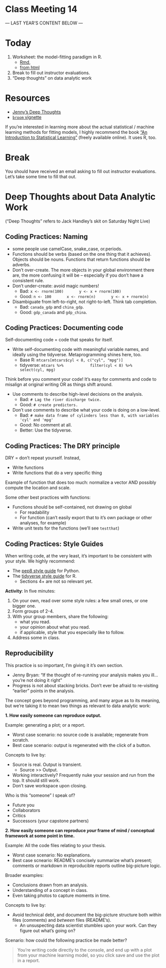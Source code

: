 # Class Meeting 14

--- LAST YEAR'S CONTENT BELOW ---

# Today

1. Worksheet: the model-fitting paradigm in R.
    - [Rmd](https://github.com/STAT545-UBC/Classroom/blob/master/notes/cm014-exercise.Rmd), 
    - [from html](http://stat545.com/Classroom/notes/cm014-exercise.nb.html)
2. Break to fill out instructor evaluations.
3. "Deep thoughts" on data analytic work

# Resources

- [Jenny's Deep Thoughts](https://www.slideshare.net/jenniferbryan5811/cm002-deep-thoughts)
- [`broom` vignette](https://cran.r-project.org/web/packages/broom/vignettes/broom.html)

If you're interested in learning more about the actual statistical / machine learning methods for fitting models, I highly recommend the book ["An Introduction to Statistical Learning"](https://www-bcf.usc.edu/~gareth/ISL/) (freely available online). It uses R, too.

# Break

You should have received an email asking to fill out instructor evaluations. Let's take some time to fill that out.

# Deep Thoughts about Data Analytic Work

("Deep Thoughts" refers to Jack Handley's skit on Saturday Night Live)

## Coding Practices: Naming

- some people use camelCase, snake_case, or.periods.
- Functions should be verbs (based on the one thing that it achieves). Objects should be nouns. Functions that return functions should be adverbs. 
- Don't over-create. The more objects in your global environment there are, the more confusing it will be -- especially if you don't have a consistent rule.
- Don't under-create: avoid magic numbers!
    - Bad: 
        ```
        x <- rnorm(100)
        y <- x + rnorm(100)
        ```
    - Good:
        ```
        n <- 100
        x <- rnorm(n)
        y <- x + rnorm(n)
        ```
- Disambiguate from left-to-right, not right-to-left. Think tab completion.
    - Bad: `canada_gdp` and `china_gdp`. 
    - Good: `gdp_canada` and `gdp_china`.

## Coding Practices: Documenting code 

Self-documenting code = code that speaks for itself. 

- Write self-documenting code with meaningful variable names, and ideally using the tidyverse. Metaprogramming shines here, too.
    - Base R: 
        ```
        mtcars[mtcars$cyl < 8, c("cyl", "mpg")]
        ```
    - tidyverse: 
        ```
        mtcars %>% 
            filter(cyl < 8) %>% 
            select(cyl, mpg)
        ```

Think before you comment your code! It's easy for comments and code to misalign at original writing OR as things shift around. 

- Use comments to describe high-level decisions on the analysis.
    - Bad: 
        ```
        # Lag the river discharge twice.
        ```
    - Good: 
        ```
        # create predictors.
        ```
- Don't use comments to describe what your code is doing on a low-level.
    - Bad: 
        ```
        # make data frame of cylinders less than 8, with variables 'cyl' and 'mpg'
        ```
    - Good: No comment at all.
    - Better: Use the tidyverse.

## Coding Practices: The DRY principle

DRY = don't repeat yourself. Instead,

- Write functions
- Write functions that do a very specific thing

Example of function that does too much: normalize a vector AND possibly compute the location and scale.

Some other best practices with functions:

- Functions should be self-contained, not drawing on global
    - For readability
    - For function (can't easily export that to it's own package or other analyses, for example)
- Write unit tests for the functions (we'll see `testthat`)

## Coding Practices: Style Guides

When writing code, at the very least, it's important to be consistent with your style. We highly recommend:

- The [pep8 style guide](https://www.python.org/dev/peps/pep-0008/?) for Python.
- The [tidyverse style guide](http://style.tidyverse.org/) for R. 
    - Sections 4+ are not so relevant yet.

__Activity__: In five minutes:

1. On your own, read over some style rules: a few small ones, or one bigger one.  
2. Form groups of 2-4.
3. With your group members, share the following:
    - what you read.
    - your opinion about what you read.
    - if applicable, style that you especially like to follow.
4. Address some in class. 

## Reproducibility

This practice is so important, I'm giving it it's own section. 

- Jenny Bryan: "If the thought of re-running your analysis makes you ill... you're not doing it right"
- Progress is not about stacking bricks. Don't ever be afraid to re-visiting "earlier" points in the analysis.

The concept goes beyond programming, and many argue as to its meaning, but we're taking it to mean two things as relevant to data analytic work:

__1\. How easily someone can reproduce output.__

Example: generating a plot; or a report.

- Worst case scenario: no source code is available; regenerate from scratch. 
- Best case scenario: output is regenerated with the click of a button.

Concepts to live by:

- Source is real. Output is transient. 
    - Source >> Output.
- Working interactively? Frequently nuke your session and run from the top. It should still work. 
- Don't save workspace upon closing.

Who is this "someone" I speak of?

- Future you
- Collaborators
- Critics
- Successors (your capstone partners)

__2\. How easily someone can reproduce _your_ frame of mind / conceptual framework at some point in time.__

Example: All the code files relating to your thesis.

- Worst case scenario: No explanations.
- Best case scneario: README's concisely summarize what's present; comments or markdown in reproducible reports outline big-picture logic. 

Broader examples: 

- Conclusions drawn from an analysis. 
- Understanding of a concept in class. 
- Even taking photos to capture moments in time.

Concepts to live by:

- Avoid technical debt, and document the big-picture structure both _within_ files (comments) and _between_ files (README's).
    - An unsuspecting data scientist stumbles upon your work. Can they figure out what's going on?


Scenario: how could the following practice be made better?

> You're writing code directly to the console, and end up with a plot from your machine learning model, so you click save and use the plot in a report.

